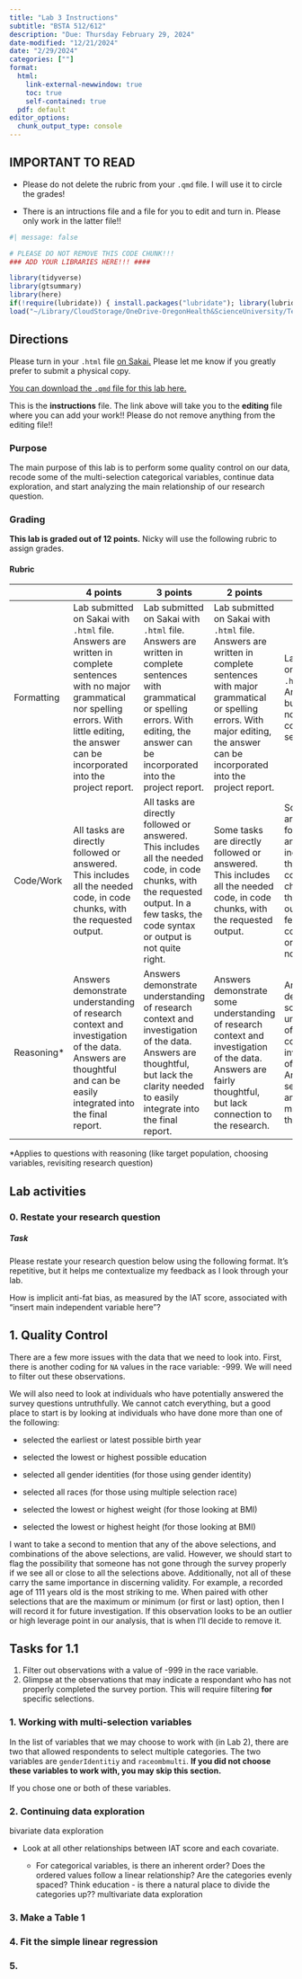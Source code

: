 ```yaml
---
title: "Lab 3 Instructions"
subtitle: "BSTA 512/612"
description: "Due: Thursday February 29, 2024"
date-modified: "12/21/2024"
date: "2/29/2024"
categories: [""]
format: 
  html:
    link-external-newwindow: true
    toc: true
    self-contained: true
  pdf: default 
editor_options: 
  chunk_output_type: console
---
```


::: callout-warning
## IMPORTANT TO READ

-   Please do not delete the rubric from your `.qmd` file. I will use it to circle the grades!

-   There is an intructions file and a file for you to edit and turn in. Please only work in the latter file!!
:::

```r
#| message: false

# PLEASE DO NOT REMOVE THIS CODE CHUNK!!!
### ADD YOUR LIBRARIES HERE!!! ####

library(tidyverse)
library(gtsummary)
library(here)
if(!require(lubridate)) { install.packages("lubridate"); library(lubridate) }
load("~/Library/CloudStorage/OneDrive-OregonHealth&ScienceUniversity/Teaching/Datasets/Implicit_anti_fat_bias/Data/Data_2021/iat_data.rda")
```

## Directions

Please turn in your `.html` file [on Sakai.](https://sakai.ohsu.edu/portal/site/BSTA-512-1-AB-W24/tool/961ec5ef-d7f9-4518-be16-25f7af3d6be4?panel=Main) Please let me know if you greatly prefer to submit a physical copy.

[You can download the `.qmd` file for this lab here.](https://github.com/nwakim/W2024_BSTA_512/blob/main/labs/Lab_03_students.qmd)

This is the **instructions** file. The link above will take you to the **editing** file where you can add your work!! Please do not remove anything from the editing file!!

### Purpose

The main purpose of this lab is to perform some quality control on our data, recode some of the multi-selection categorical variables, continue data exploration, and start analyzing the main relationship of our research question.

### Grading

**This lab is graded out of 12 points.** Nicky will use the following rubric to assign grades.

#### Rubric

|             | 4 points                                                                                                                                                                                                        | 3 points                                                                                                                                                                                       | 2 points                                                                                                                                                                                                   | 1 point                                                                                                                                                                                  | 0 points                                                                                                               |
|------------|------------|------------|------------|------------|------------|
| Formatting  | Lab submitted on Sakai with `.html` file. Answers are written in complete sentences with no major grammatical nor spelling errors. With little editing, the answer can be incorporated into the project report. | Lab submitted on Sakai with `.html` file. Answers are written in complete sentences with grammatical or spelling errors. With editing, the answer can be incorporated into the project report. | Lab submitted on Sakai with `.html` file. Answers are written in complete sentences with major grammatical or spelling errors. With major editing, the answer can be incorporated into the project report. | Lab submitted on Sakai with `.html` file. Answers are bulletted or do not use complete sentences.                                                                                        | Lab *not* submitted on Sakai with `.html` file.                                                                        |
| Code/Work   | All tasks are directly followed or answered. This includes all the needed code, in code chunks, with the requested output.                                                                                      | All tasks are directly followed or answered. This includes all the needed code, in code chunks, with the requested output. In a few tasks, the code syntax or output is not quite right.       | Some tasks are directly followed or answered. This includes all the needed code, in code chunks, with the requested output.                                                                                | Some tasks are directly followed or answered.This includes all the needed code, in code chunks, with the requested output. In a few tasks, the code syntax or output is not quite right. | More than a quarter of the tasks are not completed properly.                                                           |
| Reasoning\* | Answers demonstrate understanding of research context and investigation of the data. Answers are thoughtful and can be easily integrated into the final report.                                                 | Answers demonstrate understanding of research context and investigation of the data. Answers are thoughtful, but lack the clarity needed to easily integrate into the final report.            | Answers demonstrate some understanding of research context and investigation of the data. Answers are fairly thoughtful, but lack connection to the research.                                              | Answers demonstrate some understanding of research context and investigation of the data. Answers seem rushed and with minimal thought.                                                  | Answers lack understanding of research context and investigation of the data. Answers seem rushed and without thought. |

\*Applies to questions with reasoning (like target population, choosing variables, revisiting research question)

## Lab activities

### 0. Restate your research question

::: callout-important
##### Task

Please restate your research question below using the following format. It's repetitive, but it helps me contextualize my feedback as I look through your lab.
:::

How is implicit anti-fat bias, as measured by the IAT score, associated with "insert main independent variable here"?

## 1. Quality Control

There are a few more issues with the data that we need to look into. First, there is another coding for `NA` values in the race variable: -999. We will need to filter out these observations.

We will also need to look at individuals who have potentially answered the survey questions untruthfully. We cannot catch everything, but a good place to start is by looking at individuals who have done more than one of the following:

-   selected the earliest or latest possible birth year

-   selected the lowest or highest possible education

-   selected all gender identities (for those using gender identity)

-   selected all races (for those using multiple selection race)

-   selected the lowest or highest weight (for those looking at BMI)

-   selected the lowest or highest height (for those looking at BMI)

I want to take a second to mention that any of the above selections, and combinations of the above selections, are valid. However, we should start to flag the possibility that someone has not gone through the survey properly if we see all or close to all the selections above. Additionally, not all of these carry the same importance in discerning validity. For example, a recorded age of 111 years old is the most striking to me. When paired with other selections that are the maximum or minimum (or first or last) option, then I will record it for future investigation. If this observation looks to be an outlier or high leverage point in our analysis, that is when I'll decide to remove it.

::: callout-important
## Tasks for 1.1

1.  Filter out observations with a value of -999 in the race variable.
2.  Glimpse at the observations that may indicate a respondant who has not properly completed the survey portion. This will require filtering **for** specific selections.
:::

### 1. Working with multi-selection variables

In the list of variables that we may choose to work with (in Lab 2), there are two that allowed respondents to select multiple categories. The two variables are `genderIdentitiy` and `raceombmulti`. **If you did not choose these variables to work with, you may skip this section.**

If you chose one or both of these variables.

### 2. Continuing data exploration

bivariate data exploration

-   Look at all other relationships between IAT score and each covariate.

    -   For categorical variables, is there an inherent order? Does the ordered values follow a linear relationship? Are the categories evenly spaced? Think education - is there a natural place to divide the categories up?? multivariate data exploration

### 3. Make a Table 1

### 4. Fit the simple linear regression

### 5.
